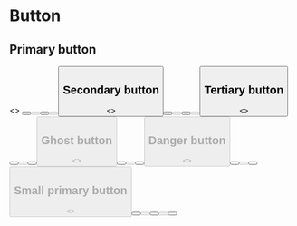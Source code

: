 
<Meta title="Components|Form/Button" component={Button} />

# Button

## Primary button

<Preview>
  <Story name="Primary">
    <>
      <Button onClick={action('clicked')} label="Button" kind="primary" />
      <Button
        onClick={action('clicked')}
        label="Button"
        kind="primary"
        disabled
      />
      <Button
        onClick={action('clicked')}
        label="With icon"
        kind="primary"
        icon="plus"
      />
      <Button
        onClick={action('clicked')}
        label="With icon"
        kind="primary"
        icon="plus"
        disabled
      />
      <Button onClick={action('clicked')} kind="primary" icon="plus" />
    </>
  </Story>
</Preview>

## Secondary button

<Preview>
  <Story name="Secondary">
    <>
      <Button onClick={action('clicked')} label="Button" kind="secondary" />
      <Button
        onClick={action('clicked')}
        label="Button"
        kind="secondary"
        disabled
      />
      <Button
        onClick={action('clicked')}
        label="With icon"
        kind="secondary"
        icon="plus"
      />
      <Button
        onClick={action('clicked')}
        label="With icon"
        kind="secondary"
        icon="plus"
        disabled
      />
      <Button onClick={action('clicked')} kind="secondary" icon="plus" />
    </>
  </Story>
</Preview>

## Tertiary button

<Preview>
  <Story name="Tertiary">
    <>
      <Button onClick={action('clicked')} label="Button" kind="tertiary" />
      <Button
        onClick={action('clicked')}
        label="Button"
        kind="tertiary"
        disabled
      />
      <Button
        onClick={action('clicked')}
        label="With icon"
        kind="tertiary"
        icon="plus"
      />
      <Button
        onClick={action('clicked')}
        label="With icon"
        kind="tertiary"
        icon="plus"
        disabled
      />
    </>
  </Story>
</Preview>

## Ghost button

<Preview>
  <Story name="Ghost">
    <>
      <Button onClick={action('clicked')} label="Button" kind="ghost" />
      <Button
        onClick={action('clicked')}
        label="Button"
        kind="ghost"
        disabled
      />
      <Button
        onClick={action('clicked')}
        label="With icon"
        kind="ghost"
        icon="plus"
      />
      <Button
        onClick={action('clicked')}
        label="With icon"
        kind="ghost"
        icon="plus"
        disabled
      />
    </>
  </Story>
</Preview>

## Danger button

<Preview>
  <Story name="Danger">
    <>
      <Button onClick={action('clicked')} label="Button" kind="danger" />
      <Button
        onClick={action('clicked')}
        label="Button"
        kind="danger"
        disabled
      />
      <Button
        onClick={action('clicked')}
        label="With icon"
        kind="danger"
        icon="plus"
      />
      <Button
        onClick={action('clicked')}
        label="With icon"
        kind="danger"
        icon="plus"
        disabled
      />
    </>
  </Story>
</Preview>

## Small primary button

<Preview>
  <Story name="Small Primary">
    <>
      <Button
        onClick={action('clicked')}
        label="Button"
        kind="primary"
        size="small"
      />
      <Button
        onClick={action('clicked')}
        label="Button"
        kind="primary"
        size="small"
        disabled
      />
      <Button
        onClick={action('clicked')}
        label="With icon"
        kind="primary"
        size="small"
        icon="plus"
      />
      <Button
        onClick={action('clicked')}
        label="With icon"
        kind="primary"
        size="small"
        icon="plus"
        disabled
      />
      <Button
        onClick={action('clicked')}
        kind="primary"
        size="small"
        icon="plus"
      />
    </>
  </Story>
</Preview>
